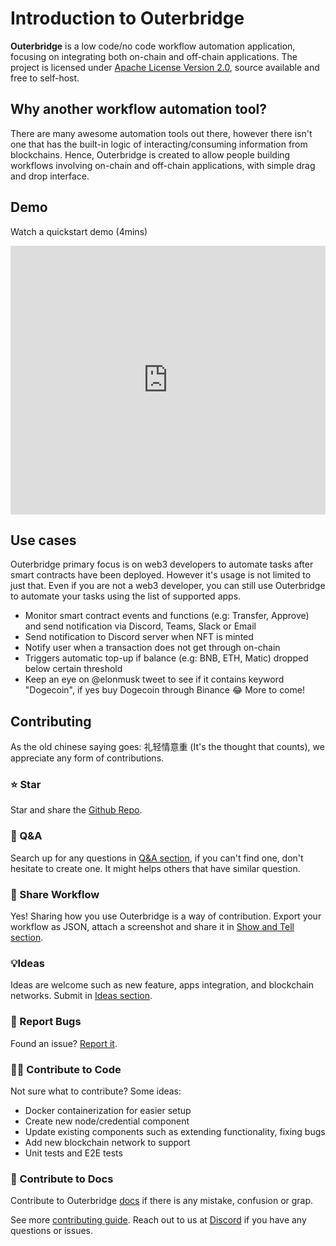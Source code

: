 
# Introduction to Outerbridge

**Outerbridge** is a low code/no code workflow automation application, focusing on integrating both on-chain and off-chain applications. The project is licensed under [Apache License Version 2.0](https://github.com/Outerbridgeio/Outerbridge/blob/master/LICENSE.md), source available and free to self-host.

## Why another workflow automation tool?
There are many awesome automation tools out there, however there isn't one that has the built-in logic of interacting/consuming information from blockchains. Hence, Outerbridge is created to allow people building workflows involving on-chain and off-chain applications, with simple drag and drop interface.

## Demo
Watch a quickstart demo (4mins)

<Bleed>
    <iframe
        width="100%"
        height="430"
        src="https://www.youtube.com/embed/x-AfrkKvZ4M"
        frameBorder="0"
        allow="accelerometer; autoplay; clipboard-write; encrypted-media; gyroscope; picture-in-picture"
        allowfullscreen
    ></iframe>
</Bleed>

## Use cases
Outerbridge primary focus is on web3 developers to automate tasks after smart contracts have been deployed. However it's usage is not limited to just that. Even if you are not a web3 developer, you can still use Outerbridge to automate your tasks using the list of supported apps.
- Monitor smart contract events and functions (e.g: Transfer, Approve) and send notification via Discord, Teams, Slack or Email
- Send notification to Discord server when NFT is minted
- Notify user when a transaction does not get through on-chain
- Triggers automatic top-up if balance (e.g: BNB, ETH, Matic) dropped below certain threshold
- Keep an eye on @elonmusk tweet to see if it contains keyword "Dogecoin", if yes buy Dogecoin through Binance 😂
More to come!

## Contributing
As the old chinese saying goes: 礼轻情意重 (It's the thought that counts), we appreciate any form of contributions.

### ⭐ Star

Star and share the [Github Repo](https://github.com/Outerbridgeio/Outerbridge).

### 🙋 Q&A

Search up for any questions in [Q&A section](https://github.com/Outerbridgeio/Outerbridge/discussions/categories/q-a), if you can't find one, don't hesitate to create one. It might helps others that have similar question.

### 🙌 Share Workflow

Yes! Sharing how you use Outerbridge is a way of contribution. Export your workflow as JSON, attach a screenshot and share it in [Show and Tell section](https://github.com/Outerbridgeio/Outerbridge/discussions/categories/show-and-tell). 

### 💡Ideas

Ideas are welcome such as new feature, apps integration, and blockchain networks. Submit in [Ideas section](https://github.com/Outerbridgeio/Outerbridge/discussions/categories/ideas).

### 🐞 Report Bugs

Found an issue? [Report it](https://github.com/Outerbridgeio/Outerbridge/issues/new/choose).

### 👨‍💻 Contribute to Code
Not sure what to contribute? Some ideas:

- Docker containerization for easier setup
- Create new node/credential component
- Update existing components such as extending functionality, fixing bugs
- Add new blockchain network to support
- Unit tests and E2E tests

### 📖 Contribute to Docs

Contribute to Outerbridge [docs](https://github.com/Outerbridgeio/outerbridge-docs) if there is any mistake, confusion or grap.

See more [contributing guide](https://github.com/Outerbridgeio/Outerbridge/blob/master/CONTRIBUTING.md). Reach out to us at [Discord](https://discord.gg/Y9VE4ykPDJ) if you have any questions or issues.
